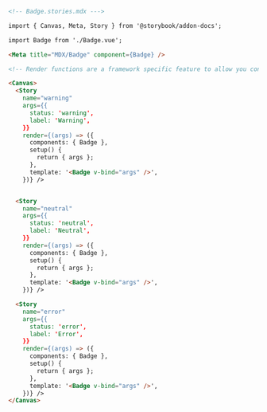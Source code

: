 ```md
<!-- Badge.stories.mdx --->

import { Canvas, Meta, Story } from '@storybook/addon-docs';

import Badge from './Badge.vue';

<Meta title="MDX/Badge" component={Badge} />

<!-- Render functions are a framework specific feature to allow you control on how the component renders -->

<Canvas>
  <Story 
    name="warning"
    args={{
      status: 'warning',
      label: 'Warning',
    }}
    render={(args) => ({
      components: { Badge },
      setup() {
        return { args };
      },
      template: '<Badge v-bind="args" />',
    })} />


  <Story 
    name="neutral"
    args={{
      status: 'neutral',
      label: 'Neutral',
    }}
    render={(args) => ({
      components: { Badge },
      setup() {
        return { args };
      },
      template: '<Badge v-bind="args" />',
    })} />

  <Story 
    name="error"
    args={{
      status: 'error',
      label: 'Error',
    }}
    render={(args) => ({
      components: { Badge },
      setup() {
        return { args };
      },
      template: '<Badge v-bind="args" />',
    })} />
</Canvas>